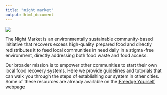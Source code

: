 ```yaml
---
title: "night market"
output: html_document
---
```


</h4><div class="main-photo"><img src="photos/bike_apple.PNG"></div></h4>


The Night Market is an environmentally sustainable community-based initiative that recovers excess high-quality prepared food and directly redistributes it to feed local communities in need daily in a stigma-free environment, directly addressing both food waste and food access. 

Our broader mission is to empower other communities to start their own local food recovery systems. Here we provide guidelines and tutorials that can walk you through the steps of establishing our system in other cities. Some of these resources are already available on the [Freedge Yourself webpage](https://freedge.org/freedge-yourself/)
